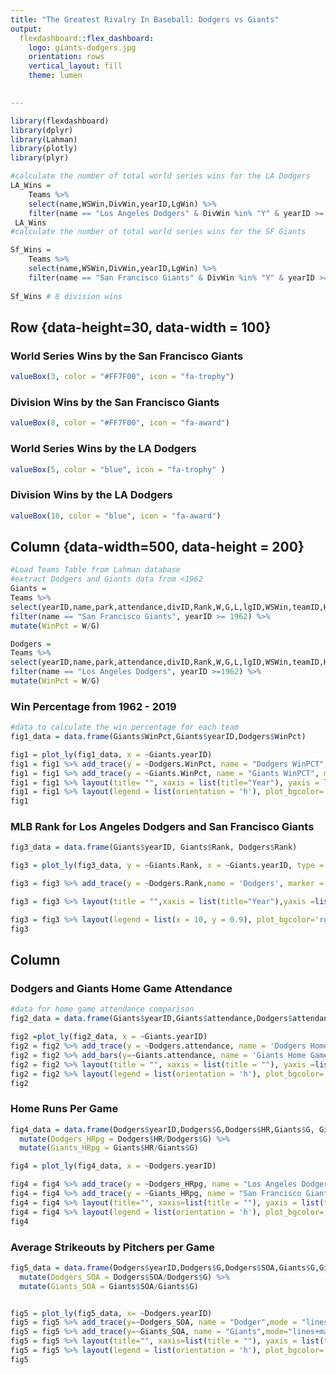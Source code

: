 ```yaml
---
title: "The Greatest Rivalry In Baseball: Dodgers vs Giants"
output:
  flexdashboard::flex_dashboard:
    logo: giants-dodgers.jpg
    orientation: rows
    vertical_layout: fill
    theme: lumen
  

---
```




```r
library(flexdashboard)
library(dplyr)
library(Lahman)
library(plotly)
library(plyr)
```


```r
#calculate the number of total world series wins for the LA Dodgers 
LA_Wins = 
    Teams %>%
    select(name,WSWin,DivWin,yearID,LgWin) %>% 
    filter(name == "Los Angeles Dodgers" & DivWin %in% "Y" & yearID >= 1903)
 LA_Wins
#calculate the number of total world series wins for the SF Giants 

Sf_Wins = 
    Teams %>%
    select(name,WSWin,DivWin,yearID,LgWin) %>% 
    filter(name == "San Francisco Giants" & DivWin %in% "Y" & yearID >= 1903) 
    
Sf_Wins # 8 division wins 
```


Row {data-height=30, data-width = 100}
-----------------------------------------------------------------------
### World Series Wins by the San Francisco Giants 
```r
valueBox(3, color = "#FF7F00", icon = "fa-trophy")
```

### Division Wins by the San Francisco Giants 
```r
valueBox(8, color = "#FF7F00", icon = "fa-award")
```

### World Series Wins by the LA Dodgers
```r
valueBox(5, color = "blue", icon = "fa-trophy" )
```

### Division Wins by the LA Dodgers

```r
valueBox(18, color = "blue", icon = "fa-award")
```






Column {data-width=500, data-height = 200}
-----------------------------------------------------------------------



```r
#Load Teams Table from Lahman database
#extract Dodgers and Giants data from <1962
Giants = 
Teams %>%
select(yearID,name,park,attendance,divID,Rank,W,G,L,lgID,WSWin,teamID,HR,SOA) %>% 
filter(name == "San Francisco Giants", yearID >= 1962) %>% 
mutate(WinPct = W/G)

Dodgers = 
Teams %>%
select(yearID,name,park,attendance,divID,Rank,W,G,L,lgID,WSWin,teamID,HR,SOA) %>% 
filter(name == "Los Angeles Dodgers", yearID >=1962) %>% 
mutate(WinPct = W/G)

```

### Win Percentage from 1962 - 2019
```r
#data to calculate the win percentage for each team 
fig1_data = data.frame(Giants$WinPct,Giants$yearID,Dodgers$WinPct)

fig1 = plot_ly(fig1_data, x = ~Giants.yearID)
fig1 = fig1 %>% add_trace(y = ~Dodgers.WinPct, name = "Dodgers WinPCT", mode = 'lines+markers')
fig1 = fig1 %>% add_trace(y = ~Giants.WinPct, name = "Giants WinPCT", mode = 'lines+markers')
fig1 = fig1 %>% layout(title= "", xaxis = list(title="Year"), yaxis = list(title="Win Percentage"))
fig1 = fig1 %>% layout(legend = list(orientation = 'h'), plot_bgcolor='rgb(229,229,229)')
fig1

```

### MLB Rank for Los Angeles Dodgers and San Francisco Giants

```r
fig3_data = data.frame(Giants$yearID, Giants$Rank, Dodgers$Rank)

fig3 = plot_ly(fig3_data, y = ~Giants.Rank, x = ~Giants.yearID, type = 'scatter',mode = 'markers', marker = list(size = 8,color = '#FF7F00', width = 2), name = 'Giants')

fig3 = fig3 %>% add_trace(y = ~Dodgers.Rank,name = 'Dodgers', marker = list(color = 'blue') )

fig3 = fig3 %>% layout(title = "",xaxis = list(title="Year"),yaxis =list(title="Position In Final Standing"))

fig3 = fig3 %>% layout(legend = list(x = 10, y = 0.9), plot_bgcolor='rgb(229,229,229)')
fig3
```





Column {.tabset .tabset-fade}
-----------------------------------------------------------------------
### Dodgers and Giants Home Game Attendance 
```r
#data for home game attendance comparison 
fig2_data = data.frame(Giants$yearID,Giants$attendance,Dodgers$attendance)

fig2 =plot_ly(fig2_data, x = ~Giants.yearID)
fig2 = fig2 %>% add_trace(y = ~Dodgers.attendance, name = 'Dodgers Home Game Attendance', mode = "lines")
fig2 = fig2 %>% add_bars(y=~Giants.attendance, name = 'Giants Home Game Attendance')
fig2 = fig2 %>% layout(title = "", xaxis = list(title = ""), yaxis =list(title="Attendance (Millions)"))
fig2 = fig2 %>% layout(legend = list(orientation = 'h'), plot_bgcolor='rgb(229,229,229)')
fig2

```

### Home Runs Per Game 

```r
fig4_data = data.frame(Dodgers$yearID,Dodgers$G,Dodgers$HR,Giants$G, Giants$HR) %>% 
  mutate(Dodgers_HRpg = Dodgers$HR/Dodgers$G) %>% 
  mutate(Giants_HRpg = Giants$HR/Giants$G)

fig4 = plot_ly(fig4_data, x = ~Dodgers.yearID)

fig4 = fig4 %>% add_trace(y = ~Dodgers_HRpg, name = "Los Angeles Dodgers",mode = "lines+marker")
fig4 = fig4 %>% add_trace(y = ~Giants_HRpg, name = "San Francisco Giants", mode = "lines+marker")
fig4 = fig4 %>% layout(title="", xaxis=list(title = ""), yaxis = list(title ="Average Home Runs Per Game"))
fig4 = fig4 %>% layout(legend = list(orientation = 'h'), plot_bgcolor='rgb(229,229,229)')
fig4
```

### Average Strikeouts by Pitchers per Game 

```r
fig5_data = data.frame(Dodgers$yearID,Dodgers$G,Dodgers$SOA,Giants$G,Giants$SOA) %>% 
  mutate(Dodgers_SOA = Dodgers$SOA/Dodgers$G) %>% 
  mutate(Giants_SOA = Giants$SOA/Giants$G)


fig5 = plot_ly(fig5_data, x= ~Dodgers.yearID)
fig5 = fig5 %>% add_trace(y=~Dodgers_SOA, name = "Dodger",mode = "lines+dash")
fig5 = fig5 %>% add_trace(y=~Giants_SOA, name = "Giants",mode="lines+marker")
fig5 = fig5 %>% layout(title="", xaxis=list(title = ""), yaxis = list(title ="Strikeouts by Pitchers"))
fig5 = fig5 %>% layout(legend = list(orientation = 'h'), plot_bgcolor='rgb(229,229,229)')
fig5
```









